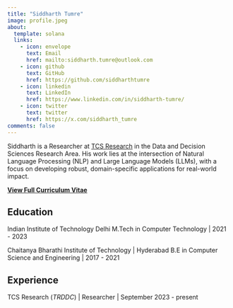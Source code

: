 ```yaml
---
title: "Siddharth Tumre"
image: profile.jpeg
about:
  template: solana
  links:
    - icon: envelope
      text: Email
      href: mailto:siddharth.tumre@outlook.com
    - icon: github
      text: GitHub
      href: https://github.com/siddharthtumre
    - icon: linkedin
      text: LinkedIn
      href: https://www.linkedin.com/in/siddharth-tumre/
    - icon: twitter
      text: twitter
      href: https://x.com/siddharth_tumre
comments: false
---
```


::: {#hero-heading}

Siddharth is a Researcher at [TCS Research](https://www.tcs.com/what-we-do/research) in the Data and Decision Sciences Research Area. His work lies at the intersection of Natural Language Processing (NLP) and Large Language Models (LLMs), with a focus on developing robust, domain-specific applications for real-world impact.

[**View Full Curriculum Vitae**](CV1104.pdf){target="_blank" rel="noopener"}

## Education

Indian Institute of Technology Delhi
M.Tech in Computer Technology | 2021 - 2023

Chaitanya Bharathi Institute of Technology | Hyderabad
B.E in Computer Science and Engineering | 2017 - 2021

## Experience

TCS Research (_TRDDC_) | Researcher | September 2023 - present

:::